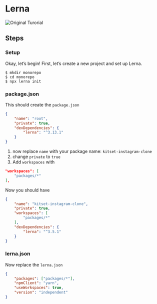 # Lerna
![Original Turorial](https://medium.com/hy-vee-engineering/creating-a-monorepo-with-lerna-yarn-workspaces-cf163908965d)


## Steps
### Setup 

Okay, let’s begin! First, let’s create a new project and set up Lerna.

```
$ mkdir monorepo
$ cd monorepo
$ npx lerna init
```

### package.json 
This should create the `package.json` 

```json 
{
    "name": "root",
    "private": true,
    "devDependencies": {
        "lerna": "^3.13.1"
    }
}
```


1. now replace `name` with your package name: `kitset-instagram-clone`
2. change `private` to `true`
3. Add `workspaces` with 
```json 
"workspaces": [
    "packages/*"
],
```

Now you should have 
```json
{
    "name": "kitset-instagram-clone",
    "private": true,
    "workspaces": [
        "packages/*"
    ],
    "devDependencies": {
        "lerna": "^3.5.1"
    }
}   
```


### lerna.json 
Now replace the `lerna.json` 

```json 
{
    "packages": ["packages/*"],
    "npmClient": "yarn",
    "useWorkspaces": true,
    "version": "independent"
}
```



